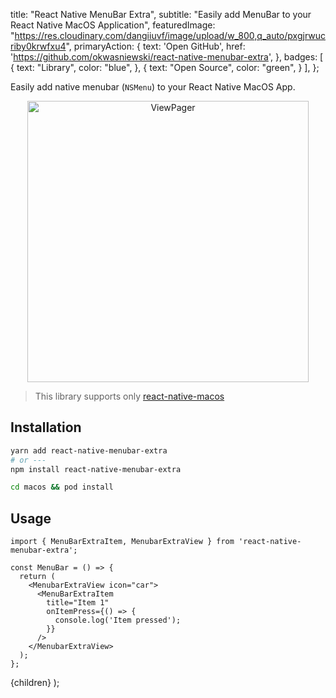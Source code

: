 
  title: "React Native MenuBar Extra",
  subtitle: "Easily add MenuBar to your React Native MacOS Application",
  featuredImage: "https://res.cloudinary.com/dangiiuvf/image/upload/w_800,q_auto/pxgjrwucriby0krwfxu4",
  primaryAction: { 
    text: 'Open GitHub',
    href: 'https://github.com/okwasniewski/react-native-menubar-extra',
  },
  badges: [
    {
      text: "Library",
      color: "blue",
    },
    {
      text: "Open Source",
      color: "green",
    }
  ],
};

Easily add native menubar (`NSMenu`) to your React Native MacOS App.

<p align="center">
  <img src="https://github.com/okwasniewski/react-native-menubar-extra/blob/main/img/example-usage.png?raw=true" alt="ViewPager" width="450"/>
</p>

> This library supports only [react-native-macos](https://github.com/microsoft/react-native-macos#readme)

## Installation

```sh
yarn add react-native-menubar-extra
# or ---
npm install react-native-menubar-extra
```

```sh
cd macos && pod install
```

## Usage

```tsx
import { MenuBarExtraItem, MenubarExtraView } from 'react-native-menubar-extra';

const MenuBar = () => {
  return (
    <MenubarExtraView icon="car">
      <MenuBarExtraItem
        title="Item 1"
        onItemPress={() => {
          console.log('Item pressed');
        }}
      />
    </MenubarExtraView>
  );
};
```

  <BlogLayout meta={meta}>{children}</BlogLayout>
);
